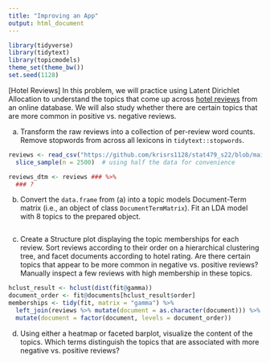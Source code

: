 ```yaml
---
title: "Improving an App"
output: html_document
---
```


```r
library(tidyverse)
library(tidytext)
library(topicmodels)
theme_set(theme_bw())
set.seed(1128)
```
    
[Hotel Reviews] In this problem, we will practice using Latent Dirichlet
Allocation to understand the topics that come up across [hotel reviews](https://github.com/krisrs1128/stat479_s22/blob/main/_slides/week11/exercises/reviews.csv?raw=true) from an
online database. We will also study whether there are certain topics that are
more common in positive vs. negative reviews.

a. Transform the raw reviews into a collection of per-review word counts.
Remove stopwords from across all lexicons in `tidytext::stopwords`.

```r
reviews <- read_csv("https://github.com/krisrs1128/stat479_s22/blob/main/_slides/week11/exercises/reviews.csv?raw=true") %>%
  slice_sample(n = 2500)  # using half the data for convenience

reviews_dtm <- reviews ### %>%
  ### ?
```

b. Convert the `data.frame` from (a) into a topic models Document-Term
matrix (i.e., an object of class `DocumentTermMatrix`). Fit an LDA model
with 8 topics to the prepared object.

```r
```

c. Create a Structure plot displaying the topic memberships for each review.
Sort reviews according to their order on a hierarchical clustering tree, and
facet documents according to hotel rating. Are there certain topics that appear
to be more common in negative vs. positive reviews? Manually inspect a few
reviews with high membership in these topics.

```r
hclust_result <- hclust(dist(fit@gamma))
document_order <- fit@documents[hclust_result$order]
memberships <- tidy(fit, matrix = "gamma") %>%
  left_join(reviews %>% mutate(document = as.character(document))) %>%
  mutate(document = factor(document, levels = document_order))
```

d. Using either a heatmap or faceted barplot, visualize the content of the
topics. Which terms distinguish the topics that are associated with more
negative vs. positive reviews?
